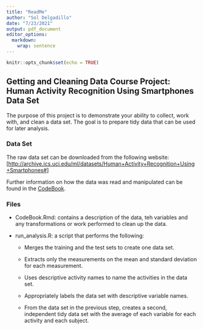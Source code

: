 ```yaml
---
title: "ReadMe"
author: "Sol Delgadillo"
date: "7/23/2021"
output: pdf_document
editor_options: 
  markdown: 
    wrap: sentence
---
```


```r
knitr::opts_chunk$set(echo = TRUE)
```

## Getting and Cleaning Data Course Project: Human Activity Recognition Using Smartphones Data Set

The purpose of this project is to demonstrate your ability to collect, work with, and clean a data set.
The goal is to prepare tidy data that can be used for later analysis.

### Data Set

The raw data set can be downloaded from the following website: [<http://archive.ics.uci.edu/ml/datasets/Human+Activity+Recognition+Using+Smartphones#>]

Further information on how the data was read and manipulated can be found in the [CodeBook](CodeBook.Rmd).

### Files

-   CodeBook.Rmd: contains a description of the data, teh variables and any transformations or work performed to clean up the data.

-   run_analysis.R: a script that performs the following:

    -   Merges the training and the test sets to create one data set.

    -   Extracts only the measurements on the mean and standard deviation for each measurement.

    -   Uses descriptive activity names to name the activities in the data set.

    -   Appropriately labels the data set with descriptive variable names.

    -   From the data set in the previous step, creates a second, independent tidy data set with the average of each variable for each activity and each subject.
